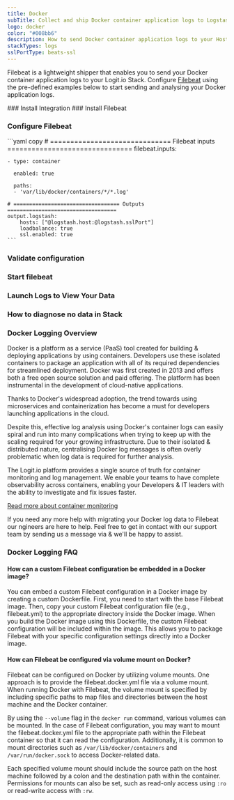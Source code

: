 ```yaml
---
title: Docker
subTitle: Collect and ship Docker container application logs to Logstash and Elasticsearch
logo: docker
color: "#008bb6"
description: How to send Docker container application logs to your Hosted ELK Logstash instance. Configure Filebeat to send Docker container logs to your Logit.io Stack.
stackTypes: logs
sslPortType: beats-ssl
---
```


Filebeat is a lightweight shipper that enables you to send your 
Docker container application logs to your Logit.io Stack. 
Configure [Filebeat](/integrations/log-management/shippers/filebeat) using the pre-defined 
examples below to start sending and analysing your Docker application logs.

<Steps>
  ### Install Integration
  <InstallIntegration/>
  ### Install Filebeat

  <InstallFilebeat />

  ### Configure Filebeat

  <FilebeatContainer>
    ```yaml copy
    # ============================== Filebeat inputs ===============================
    filebeat.inputs:

    - type: container

      enabled: true

      paths:
      - 'var/lib/docker/containers/*/*.log'

    # ================================== Outputs ===================================
    output.logstash:
        hosts: ["@logstash.host:@logstash.sslPort"]
        loadbalance: true
        ssl.enabled: true
    ```
  </FilebeatContainer>

  ### Validate configuration

  <ValidateBeat beatname="filebeat" />

  ### Start filebeat
  
  <StartFilebeat />

  ### Launch Logs to View Your Data

  <LaunchVisualizer type="logs" />


  ### How to diagnose no data in Stack

  <DiagnoseNoData />

</Steps>

### Docker Logging Overview
Docker is a platform as a service (PaaS) tool created for building & deploying applications 
by using containers. Developers use these isolated containers to package an application 
with all of its required dependencies for streamlined deployment. 
Docker was first created in 2013 and offers both a free open source solution and paid offering. 
The platform has been instrumental in the development of cloud-native applications.

Thanks to Docker's widespread adoption, the trend towards using microservices and containerization 
has become a must for developers launching applications in the cloud.

Despite this, effective log analysis using Docker's container logs can easily spiral and run 
into many complications when trying to keep up with the scaling required for your growing infrastructure. 
Due to their isolated & distributed nature, centralising Docker log messages is often overly 
problematic when log data is required for further analysis.

The Logit.io platform provides a single source of truth for container monitoring and log management. 
We enable your teams to have complete observability across containers, enabling your 
Developers & IT leaders with the ability to investigate and fix issues faster.

[Read more about container monitoring](https://logit.io/solutions/monitoring/container-monitoring/)

If you need any more help with migrating your Docker log data to Filebeat our 
ngineers are here to help. Feel free to get in contact with our support team by 
sending us a message via <IntercomButton text="live chat" /> & we'll be happy to assist.

### Docker Logging FAQ

#### How can a custom Filebeat configuration be embedded in a Docker image?

You can embed a custom Filebeat configuration in a Docker image by 
creating a custom Dockerfile. First, you need to start with the base Filebeat image. 
Then, copy your custom Filebeat configuration file (e.g., filebeat.yml) to the 
appropriate directory inside the Docker image. When you build the Docker image using this Dockerfile, 
the custom Filebeat configuration will be included within the image. This allows you to 
package Filebeat with your specific configuration settings directly into a Docker image.

#### How can Filebeat be configured via volume mount on Docker?

Filebeat can be configured on Docker by utilizing volume mounts. One approach is to 
provide the filebeat.docker.yml file via a volume mount. When running Docker with Filebeat, 
the volume mount is specified by including specific paths to map files and directories 
between the host machine and the Docker container.

By using the `--volume` flag in the `docker run` command, various volumes can be mounted. 
In the case of Filebeat configuration, you may want to mount the filebeat.docker.yml file 
to the appropriate path within the Filebeat container so that it can read the configuration. 
Additionally, it is common to mount directories such as `/var/lib/docker/containers` and 
`/var/run/docker.sock` to access Docker-related data.

Each specified volume mount should include the source path on the host machine followed 
by a colon and the destination path within the container. Permissions for mounts can also 
be set, such as read-only access using `:ro` or read-write access with `:rw`.